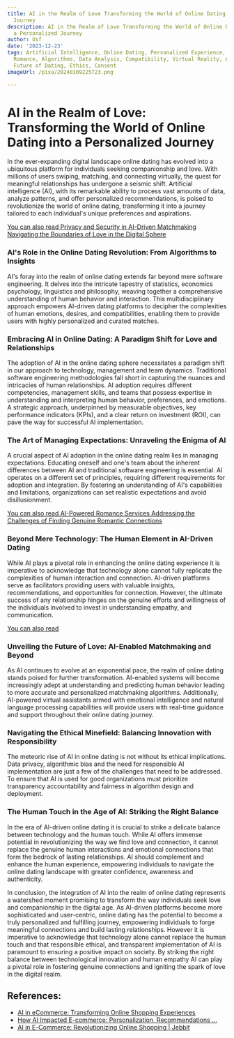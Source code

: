 ```yaml
---
title: AI in the Realm of Love Transforming the World of Online Dating into a Personalized
  Journey
description: AI in the Realm of Love Transforming the World of Online Dating into
  a Personalized Journey
author: Usf
date: '2023-12-23'
tags: Artificial Intelligence, Online Dating, Personalized Experience, Love, Technology,
  Romance, Algorithms, Data Analysis, Compatibility, Virtual Reality, Augmented Reality,
  Future of Dating, Ethics, Consent
imageUrl: /pixa/20240109225723.png

---
```

# AI  in the Realm of Love: Transforming the World of Online Dating into a Personalized Journey

In the ever-expanding digital landscape online dating has evolved into a ubiquitous platform for individuals seeking companionship  and love. With millions of users swiping, matching, and connecting virtually, the quest for meaningful relationships has undergone a seismic shift. Artificial intelligence (AI), with its remarkable ability to process vast amounts  of data,  analyze patterns, and offer personalized recommendations, is  poised to revolutionize the world of online dating, transforming it into a journey  tailored to each  individual's unique preferences and aspirations.

[You can also  read  Privacy and  Security  in AI-Driven Matchmaking Navigating the Boundaries  of Love in the Digital Sphere](Privacy%20and%20Security%20in%20AI-Driven%20Matchmaking%20Navigating%20the%20Boundaries%20of%20Love%20in%20the%20Digital%20Sphere)


### AI's Role in the Online Dating Revolution: From Algorithms to Insights

AI's foray into the realm of online dating extends far beyond mere software engineering. It delves into the intricate tapestry of statistics, economics psychology, linguistics and philosophy, weaving together a comprehensive understanding of human behavior and interaction. This multidisciplinary approach empowers AI-driven dating  platforms to decipher the complexities of human emotions, desires, and compatibilities, enabling them to provide users  with highly personalized and curated matches.

### Embracing AI in  Online Dating: A Paradigm Shift for Love and Relationships

The adoption of AI in the online dating sphere  necessitates a paradigm shift in our approach to technology, management and team  dynamics. Traditional  software engineering methodologies fall short in capturing the nuances and intricacies of human relationships. AI adoption requires different competencies, management skills, and teams that possess expertise in understanding and interpreting human behavior, preferences, and emotions. A strategic approach, underpinned by measurable objectives, key performance indicators (KPIs), and a clear return on investment (ROI), can  pave the way for successful AI implementation.

### The Art of Managing Expectations: Unraveling the Enigma of AI

A crucial aspect of AI adoption in the online dating realm lies in managing expectations. Educating oneself and one's team about the inherent differences between AI and traditional software engineering is essential. AI  operates on a different set of principles, requiring different  requirements  for  adoption and integration. By fostering an understanding of AI's capabilities and limitations, organizations can set realistic expectations and avoid disillusionment.

[You can also read AI-Powered Romance Services Addressing the Challenges of  Finding Genuine Romantic Connections](AI-Powered%20Romance%20Services%20Addressing%20the%20Challenges%20of%20Finding%20Genuine%20Romantic%20Connections)


### Beyond Mere Technology: The Human  Element  in  AI-Driven Dating

While AI plays a pivotal role in enhancing the online dating  experience it is imperative to acknowledge that technology alone cannot  fully  replicate the  complexities of human interaction and connection. AI-driven platforms serve as facilitators providing users with valuable insights, recommendations, and opportunities  for  connection. However, the  ultimate success of any relationship hinges on the genuine efforts and willingness of the individuals involved to invest in understanding empathy, and communication.

[You can  also read  ]()


###  Unveiling the Future of  Love:  AI-Enabled Matchmaking and Beyond

As AI continues to evolve at an exponential pace, the realm  of online dating stands poised for further transformation. AI-enabled  systems  will become increasingly adept at understanding and predicting  human behavior  leading to more  accurate and personalized matchmaking algorithms. Additionally, AI-powered virtual assistants armed with emotional intelligence and natural language processing capabilities will  provide users with  real-time  guidance and support throughout their  online dating journey.

### Navigating the Ethical  Minefield: Balancing Innovation with Responsibility

The meteoric rise of AI in online dating is  not without its ethical implications.  Data privacy, algorithmic  bias  and the need for responsible AI implementation  are just a few of the  challenges that need to be addressed. To ensure that AI  is used for good  organizations must prioritize transparency accountability and fairness in algorithm design and deployment.

###  The Human  Touch in the  Age of AI: Striking the Right Balance

In the era of AI-driven online dating it is crucial to  strike a delicate balance between technology and the human touch. While AI offers immense potential in revolutionizing the way we find love and connection, it cannot replace  the genuine human interactions and emotional connections that form  the bedrock of lasting relationships. AI should complement and enhance the human  experience, empowering  individuals to navigate the online  dating landscape with greater confidence,  awareness and authenticity.

In conclusion, the integration of AI into the realm of online  dating represents a watershed moment promising to transform the way individuals seek love and companionship in the digital age. As  AI-driven platforms become more sophisticated and  user-centric, online dating has the potential to become a  truly personalized  and fulfilling journey, empowering individuals to forge meaningful connections and build lasting relationships. However it is imperative to acknowledge that technology alone cannot replace the  human touch and that  responsible ethical, and transparent implementation of AI  is paramount to ensuring a positive  impact on society. By striking the right balance between technological innovation and  human empathy AI can play a pivotal role in fostering genuine connections and igniting the spark of love in the  digital realm.

## References:
- [AI in eCommerce: Transforming Online Shopping Experiences](https://virtocommerce.com/blog/ai-in-ecommerce)
- [How AI Impacted E-commerce: Personalization, Recommendations ...](https://medium.com/@seekmeai/how-ai-impacted-e-commerce-personalization-recommendations-and-customer-experience-cdb7ec64faf8)
- [AI in E-Commerce: Revolutionizing Online Shopping | Jebbit](https://www.jebbit.com/blog/ai-in-ecommerce)
